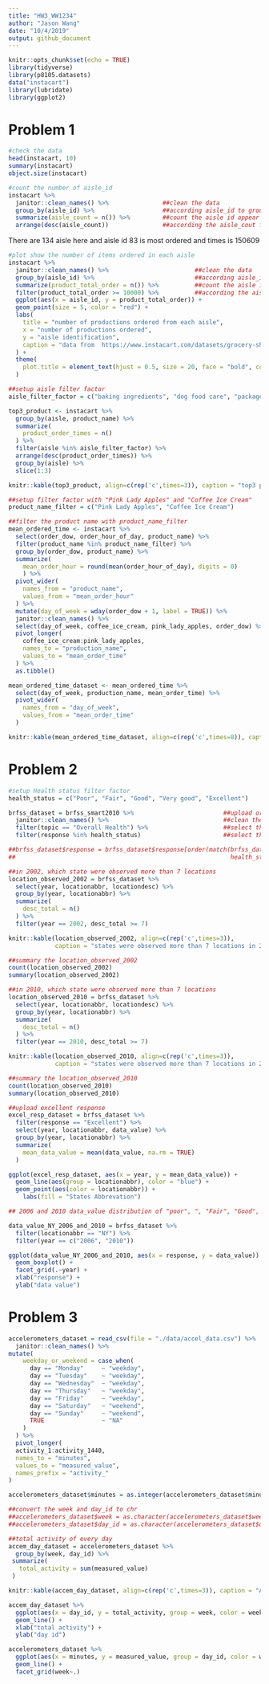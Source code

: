 ```yaml
---
title: "HW3_WW1234"
author: "Jason Wang"
date: "10/4/2019"
output: github_document
---
```


```r
knitr::opts_chunk$set(echo = TRUE)
library(tidyverse)
library(p8105.datasets)
data("instacart")
library(lubridate)
library(ggplot2)

```


# Problem 1
```r
#check the data
head(instacart, 10)
summary(instacart)
object.size(instacart)
```


```r
#count the number of aisle_id
instacart %>% 
  janitor::clean_names() %>%               ##clean the data
  group_by(aisle_id) %>%                   ##according aisle_id to group
  summarize(aisle_count = n()) %>%         ##count the aisle id appear time
  arrange(desc(aisle_count))               ##according the aisle_cout from large to small


```

There are 134 aisle here and aisle id 83 is most ordered and times is 150609

```r
#plot show the number of items ordered in each aisle
instacart %>% 
  janitor::clean_names() %>%                        ##clean the data
  group_by(aisle_id) %>%                            ##according aisle_id to group
  summarize(product_total_order = n()) %>%          ##count the aisle id appear time
  filter(product_total_order >= 10000) %>%          ##according the aisle_cout from large to small
  ggplot(aes(x = aisle_id, y = product_total_order)) +
  geom_point(size = 5, color = "red") +
  labs(
    title = "number of productions ordered from each aisle",
    x = "number of productions ordered",
    y = "aisle identification",
    caption = "data from  https://www.instacart.com/datasets/grocery-shopping-2017"
  ) +
  theme(
    plot.title = element_text(hjust = 0.5, size = 20, face = "bold", color = "blue")
  )


```

```r
##setup aisle filter factor 
aisle_filter_factor = c("baking ingredients", "dog food care", "packaged vegetables fruits")

top3_product <- instacart %>% 
  group_by(aisle, product_name) %>% 
  summarize(
    product_order_times = n()
  ) %>% 
  filter(aisle %in% aisle_filter_factor) %>% 
  arrange(desc(product_order_times)) %>% 
  group_by(aisle) %>% 
  slice(1:3)

knitr::kable(top3_product, align=c(rep('c',times=3)), caption = "top3 popular production in 3 aisles")

```

```r
##setup filter factor with "Pink Lady Apples" and "Coffee Ice Cream"
product_name_filter = c("Pink Lady Apples", "Coffee Ice Cream")

##filter the product name with product_name_filter
mean_ordered_time <- instacart %>% 
  select(order_dow, order_hour_of_day, product_name) %>% 
  filter(product_name %in% product_name_filter) %>% 
  group_by(order_dow, product_name) %>% 
  summarize(
    mean_order_hour = round(mean(order_hour_of_day), digits = 0)
    ) %>% 
  pivot_wider(
    names_from = "product_name",
    values_from = "mean_order_hour"
  ) %>% 
  mutate(day_of_week = wday(order_dow + 1, label = TRUE)) %>% 
  janitor::clean_names() %>% 
  select(day_of_week, coffee_ice_cream, pink_lady_apples, order_dow) %>% 
  pivot_longer(
    coffee_ice_cream:pink_lady_apples,
    names_to = "production_name",
    values_to = "mean_order_time"
  ) %>% 
  as.tibble() 

mean_ordered_time_dataset <- mean_ordered_time %>% 
  select(day_of_week, production_name, mean_order_time) %>% 
  pivot_wider(
    names_from = "day_of_week",
    values_from = "mean_order_time"
  ) 

knitr::kable(mean_ordered_time_dataset, align=c(rep('c',times=8)), caption = "mean order time of two productions at weekday")

```

# Problem 2

```r
#setup Health status filter factor
health_status = c("Poor", "Fair", "Good", "Very good", "Excellent")

brfss_dataset = brfss_smart2010 %>%                         ##upload original dataset
  janitor::clean_names() %>%                                ##clean the dataset
  filter(topic == "Overall Health") %>%                     ##select the topic with "Overall Health"
  filter(response %in% health_status)                       ##select the response value with "poor", "Fair", "good" and 

##brfss_dataset$response = brfss_dataset$response[order(match(brfss_dataset$response, 
##                                                            health_status))]       ##ordered response from "Poor" to "Excellent"


```

```r
##in 2002, which state were observed more than 7 locations
location_observed_2002 = brfss_dataset %>% 
  select(year, locationabbr, locationdesc) %>% 
  group_by(year, locationabbr) %>% 
  summarize(
    desc_total = n()
  ) %>% 
  filter(year == 2002, desc_total >= 7) 

knitr::kable(location_observed_2002, align=c(rep('c',times=3)),
             caption = "states were observed more than 7 locations in 2002")

##summary the location_observed_2002
count(location_observed_2002)
summary(location_observed_2002)

```




```r
##in 2010, which state were observed more than 7 locations
location_observed_2010 = brfss_dataset %>% 
  select(year, locationabbr, locationdesc) %>% 
  group_by(year, locationabbr) %>% 
  summarize(
    desc_total = n()
  ) %>% 
  filter(year == 2010, desc_total >= 7)

knitr::kable(location_observed_2010, align=c(rep('c',times=3)), 
             caption = "states were observed more than 7 locations in 2010")

##summary the location_observed_2010
count(location_observed_2010)
summary(location_observed_2010)

```


```r
##upload excellent response
excel_resp_dataset = brfss_dataset %>% 
  filter(response == "Excellent") %>% 
  select(year, locationabbr, data_value) %>% 
  group_by(year, locationabbr) %>% 
  summarize(
    mean_data_value = mean(data_value, na.rm = TRUE)
  ) 

ggplot(excel_resp_dataset, aes(x = year, y = mean_data_value)) + 
  geom_line(aes(group = locationabbr), color = "blue") + 
  geom_point(aes(color = locationabbr)) +
    labs(fill = "States Abbrevation")
```

```r
## 2006 and 2010 data_value distribution of "poor", ", "Fair", "Good", "Very good", "Excellent"

data_value_NY_2006_and_2010 = brfss_dataset %>% 
  filter(locationabbr == "NY") %>% 
  filter(year == c("2006", "2010")) 

ggplot(data_value_NY_2006_and_2010, aes(x = response, y = data_value)) +
  geom_boxplot() +
  facet_grid(.~year) +
  xlab("response") +
  ylab("data value")


```

# Problem 3
```r
accelerometers_dataset = read_csv(file = "./data/accel_data.csv") %>%         ##upload the dataset
  janitor::clean_names() %>%                                                  ##clean the dataset
mutate(
    weekday_or_weekend = case_when(
      day == "Monday"     ~ "weekday",
      day == "Tuesday"    ~ "weekday",
      day == "Wednesday"  ~ "weekday",
      day == "Thursday"   ~ "weekday",
      day == "Friday"     ~ "weekday",
      day == "Saturday"   ~ "weekend",
      day == "Sunday"     ~ "weekend",
      TRUE                ~ "NA"
    )
  ) %>%                                                                       ##add a new viariable weekday_or_weekend
  pivot_longer(
  activity_1:activity_1440,
  names_to = "minutes",
  values_to = "measured_value",
  names_prefix = "activity_"
)                                                                             ##

accelerometers_dataset$minutes = as.integer(accelerometers_dataset$minutes)   ##convert the viariable minutes from chr to int


```


```r
##convert the week and day_id to chr
##accelerometers_dataset$week = as.character(accelerometers_dataset$week)
##accelerometers_dataset$day_id = as.character(accelerometers_dataset$day_id)

##total activity of every day
accem_day_dataset = accelerometers_dataset %>% 
  group_by(week, day_id) %>% 
 summarize(
   total_activity = sum(measured_value)
 ) 

knitr::kable(accem_day_dataset, align=c(rep('c',times=3)), caption = "Accelerometers total measured activity for each day")

```

```r
accem_day_dataset %>% 
  ggplot(aes(x = day_id, y = total_activity, group = week, color = week)) +
  geom_line() +
  xlab("total activity") +
  ylab("day id") 

```

```r
accelerometers_dataset %>% 
  ggplot(aes(x = minutes, y = measured_value, group = day_id, color = week)) +
  geom_line() +
  facet_grid(week~.)

```

